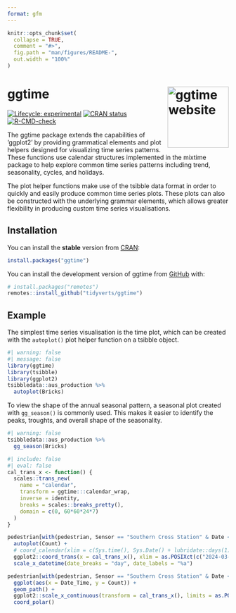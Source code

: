 ```yaml
---
format: gfm
---
```


<!-- README.md is generated from README.qmd. Please edit that file -->

```r
knitr::opts_chunk$set(
  collapse = TRUE,
  comment = "#>",
  fig.path = "man/figures/README-",
  out.width = "100%"
)
```

# ggtime <a href="https://ggtime.tidyverts.org"><img src="man/figures/logo.svg" align="right" height="139" alt="ggtime website" /></a>

<!-- badges: start -->
[![Lifecycle: experimental](https://img.shields.io/badge/lifecycle-experimental-orange.svg)](https://lifecycle.r-lib.org/articles/stages.html#experimental)
[![CRAN status](https://www.r-pkg.org/badges/version/ggtime)](https://CRAN.R-project.org/package=ggtime)
[![R-CMD-check](https://github.com/mitchelloharawild/ggtime/actions/workflows/R-CMD-check.yaml/badge.svg)](https://github.com/mitchelloharawild/ggtime/actions/workflows/R-CMD-check.yaml)
<!-- badges: end -->

The ggtime package extends the capabilities of 'ggplot2' by providing 
grammatical elements and plot helpers designed for visualizing time series 
patterns. These functions use calendar structures implemented in the mixtime 
package to help explore common time series patterns including trend, 
seasonality, cycles, and holidays.

The plot helper functions make use of the tsibble data format in order to 
quickly and easily produce common time series plots. These plots can also be
constructed with the underlying grammar elements, which allows greater 
flexibility in producing custom time series visualisations.

## Installation

You can install the **stable** version from
[CRAN](https://cran.r-project.org/package=ggtime):

``` r
install.packages("ggtime")
```

You can install the development version of ggtime from [GitHub](https://github.com/) with:

```r
# install.packages("remotes")
remotes::install_github("tidyverts/ggtime")
```

## Example

The simplest time series visualisation is the time plot, which can be created with the `autoplot()` plot helper function on a tsibble object.

```r
#| warning: false
#| message: false
library(ggtime)
library(tsibble)
library(ggplot2)
tsibbledata::aus_production %>% 
  autoplot(Bricks)
```

To view the shape of the annual seasonal pattern, a seasonal plot created with `gg_season()` is commonly used. This makes it easier to identify the peaks, troughts, and overall shape of the seasonality.

```r
#| warning: false
tsibbledata::aus_production %>% 
  gg_season(Bricks)
```


```r
#| include: false
#| eval: false
cal_trans_x <- function() {
  scales::trans_new(
    name = "calendar",
    transform = ggtime:::calendar_wrap,
    inverse = identity,
    breaks = scales::breaks_pretty(),
    domain = c(0, 60*60*24*7)
  )
}

pedestrian[with(pedestrian, Sensor == "Southern Cross Station" & Date < "2015-03-01"),] |> 
  autoplot(Count) +
  # coord_calendar(xlim = c(Sys.time(), Sys.Date() + lubridate::days(1)))
  ggplot2::coord_trans(x = cal_trans_x(), xlim = as.POSIXct(c("2024-03-25 00:00:00", "2024-03-31 23:59:59"))) +
  scale_x_datetime(date_breaks = "day", date_labels = "%a")

pedestrian[with(pedestrian, Sensor == "Southern Cross Station" & Date < "2015-03-01"),] |> 
  ggplot(aes(x = Date_Time, y = Count)) + 
  geom_path() +
  ggplot2::scale_x_continuous(transform = cal_trans_x(), limits = as.POSIXct(c("2024-03-25 00:00:00", "2024-03-31 23:59:59"))) + 
  coord_polar()
```

